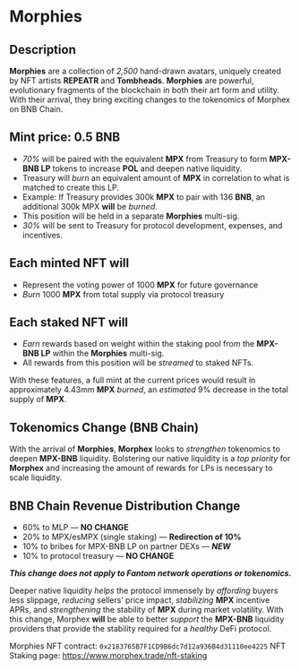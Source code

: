 # Morphies

## Description

**Morphies** are a collection of *2,500* hand-drawn avatars, uniquely created by NFT artists **REPEATR** and **Tombheads**. **Morphies** are powerful, evolutionary fragments of the blockchain in both their art form and utility. With their arrival, they bring exciting changes to the tokenomics of Morphex on BNB Chain.

## Mint price: 0.5 BNB

- *70%* will be paired with the equivalent **MPX** from Treasury to form **MPX-BNB LP** tokens to increase **POL** and deepen native liquidity.
- Treasury will *burn* an equivalent amount of **MPX** in correlation to what is matched to create this LP.
- Example: If Treasury provides 300k **MPX** to pair with 136 **BNB**, an additional 300k MPX **will** be *burned*.
- This position will be held in a separate **Morphies** multi-sig.
- *30%* will be sent to Treasury for protocol development, expenses, and incentives.

## Each minted NFT will

- Represent the voting power of 1000 **MPX** for future governance
- *Burn* 1000 **MPX** from total supply via protocol treasury

## Each staked NFT will

- *Earn* rewards based on weight within the staking pool from the **MPX-BNB LP** within the **Morphies** multi-sig.
- All rewards from this position will be *streamed* to staked NFTs.

With these features, a full mint at the current prices would result in approximately 4.43mm **MPX** *burned*, an *estimated* 9% decrease in the total supply of **MPX**.

## Tokenomics Change (BNB Chain)

With the arrival of **Morphies**, **Morphex** looks to *strengthen* tokenomics to deepen **MPX-BNB** liquidity. Bolstering our native liquidity is a *top priority* for **Morphex** and increasing the amount of rewards for LPs is necessary to scale liquidity.

## BNB Chain Revenue Distribution Change

- 60% to MLP — **NO CHANGE**
- 20% to MPX/esMPX (single staking) — **Redirection of 10%**
- 10% to bribes for MPX-BNB LP on partner DEXs — ***NEW***
- 10% to protocol treasury — **NO CHANGE**

**_This change does not apply to Fantom network operations or tokenomics._**

Deeper native liquidity *helps* the protocol immensely by *affording* buyers less slippage, *reducing* sellers’ price impact, *stabilizing* **MPX** incentive APRs, and *strengthening* the stability of **MPX** during market volatility. With this change, Morphex **will** be able to better *support* the **MPX-BNB** liquidity providers that provide the stability required for a *healthy* DeFi protocol.

Morphies NFT contract: `0x2183765B7F1CD9B6dc7d12a936B4d31110ee4225`
NFT Staking page: https://www.morphex.trade/nft-staking